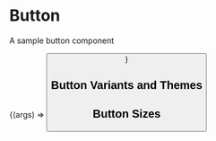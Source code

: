 
<Meta
  title="Components/Commons/Button"
  component={Button}
/>

# Button

A sample button component

<ArgsTable story="Button Component" />

<Canvas>
  <Story
    name="Button Component"
    args={{
      ...Button.defaultProps,
      variant:'primary',
      children: 'Sample Button'
    }}
  >
    {(args) => <Button {...args} />}
  </Story>
</Canvas>


## Button Variants and Themes

<ButtonVariants />

## Button Sizes

<ButtonSizes />
